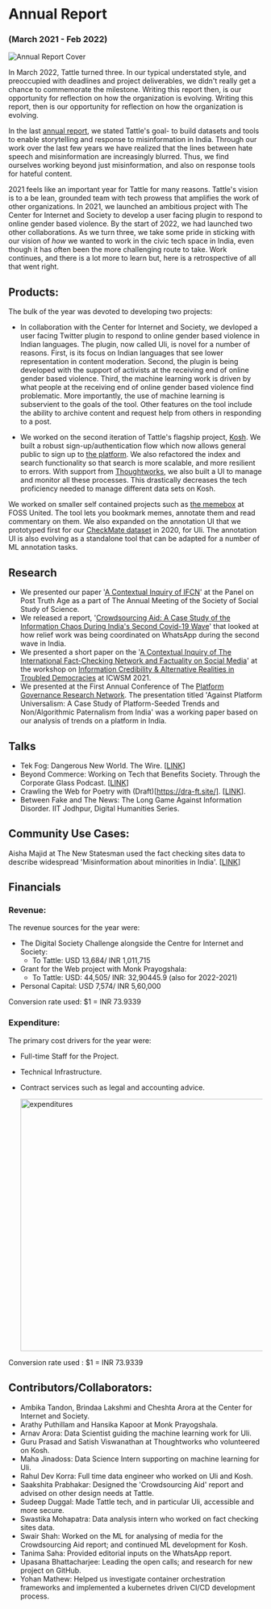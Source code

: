# Annual Report

### (March 2021 - Feb 2022)

![Annual Report Cover](../../images/communitiy_cropped.png) 


In March 2022, Tattle turned three. In our typical understated style, and preoccupied with deadlines and project deliverables, we didn't really get a chance to commemorate the milestone. Writing this report then, is our opportunity for reflection on how the organization is evolving. Writing this report, then is our opportunity for reflection on how the organization is evolving. 

In the last [annual report](2020-report.mdx), we stated Tattle's goal- to build datasets and tools to enable storytelling and response to misinformation in India. Through our work over the last few years we have realized that the lines between hate speech and misinformation are increasingly blurred. Thus, we find ourselves working beyond just misinformation, and also on response tools for hateful content. 

2021 feels like an important year for Tattle for many reasons. Tattle's vision is to a be lean, grounded team with tech prowess that amplifies the work of other organizations. In 2021, we launched an ambitious project with The Center for Internet and Society to develop a user facing plugin to respond to online gender based violence. By the start of 2022, we had launched two other collaborations. As we turn three, we take some pride in sticking with our vision of *how* we wanted to work in the civic tech space in India, even though it has often been the more challenging route to take. Work continues, and there is a lot more to learn but, here is a retrospective of all that went right. 

## Products:
The bulk of the year was devoted to developing two projects:
- In collaboration with the Center for Internet and Society, we devloped a user facing Twitter plugin to respond to online gender based violence in Indian languages. The plugin, now called Uli, is novel for a number of reasons. First, is its focus on Indian languages that see lower representation in content moderation. Second, the plugin is being developed with the support of activists at the receiving end of online gender based violence. Third, the machine learning work is driven by what people at the receiving end of online gender based violence find problematic. More importantly, the use of machine learning is subservient to the goals of the tool. Other features on the tool include the ability to archive content and request help from others in responding to a post. 

- We worked on the second iteration of Tattle's flagship project, [Kosh](https://github.com/tattle-made/kosh-v2). We built a robust sign-up/authentication flow which now allows general public to sign up to [the platform](http://kosh.tattle.co.in/). We also refactored the index and search functionality so that search is more scalable, and more resilient to errors. With support from [Thoughtworks](https://www.thoughtworks.com/about-us/social-change), we also built a UI to manage and monitor all these processes. This drastically decreases the tech proficiency needed to manage different data sets on Kosh.

We worked on smaller self contained projects such as [the memebox](https://github.com/tattle-made/memebox) at FOSS United. The tool lets you bookmark memes, annotate them and read commentary on them. We also expanded on the annotation UI that we prototyped first for our [CheckMate dataset](https://ojs.aaai.org/index.php/ICWSM/article/view/18126) in 2020, for Uli. The annotation UI is also evolving as a standalone tool that can be adapted for a number of ML annotation tasks. 

## Research
- We presented our paper '[A Contextual Inquiry of IFCN](https://www.4sonline.org/185-the-post-truth-age-what-is-this-really-about/)' at the Panel on Post Truth Age as a part of The Annual Meeting of the Society of Social Study of Science.
- We released a report, '[Crowdsourcing Aid: A Case Study of the Information Chaos During India's Second Covid-19 Wave](https://tattle.co.in/articles/covid-whatsapp-public-groups/)' that looked at how relief work was being coordinated on WhatsApp during the second wave in India. 
- We presented a short paper on the '[A Contextual Inquiry of The International Fact-Checking Network and Factuality on Social Media](https://a%20contextual%20inquiry%20of%20the%20international%20fact-checking%20network%20and%20factuality%20on%20social%20media/)' at the workshop on [Information Credibility & Alternative Realities in Troubled Democracies](https://zivepstein.github.io/info-credibility-workshop/index.html) at ICWSM 2021.
- We presented at the First Annual Conference of The [Platform Governance Research Network](https://www.platgov.net/program.pdf). The presentation titled 'Against Platform Universalism: A Case Study of Platform-Seeded Trends and Non/Algorithmic Paternalism from India' was a working paper based on our analysis of trends on a platform in India.

## Talks
- Tek Fog: Dangerous New World. The Wire. [[LINK](https://twitter.com/onosmosis/status/1482980287458193412)]
- Beyond Commerce: Working on Tech that Benefits Society. Through the Corporate Glass Podcast. [[LINK](https://www.throughthecorporateglass.com/tech-benefit-society)]
- Crawling the Web for Poetry with (Draft)[https://dra-ft.site/]. [[LINK](https://youtu.be/EBRC6dt62Ts)].
- Between Fake and The News: The Long Game Against Information Disorder. IIT Jodhpur, Digital Humanities Series.

## Community Use Cases:
Aisha Majid at The New Statesman used the fact checking sites data to describe widespread 'Misinformation about minorities in India'. [[LINK](https://www.newstatesman.com/international-politics/society-international-politics/2021/10/misinformation-about-minorities-in-india-is-widespread-and-getting-worse)]


## Financials
### Revenue:
The revenue sources for the year were:
- The Digital Society Challenge alongside the Centre for Internet and Society: 
  -  To Tattle: USD 13,684/ INR 1,011,715
- Grant for the Web project with Monk Prayogshala:   
  -  To Tattle: USD: 44,505/ INR: 32,90445.9 (also for 2022-2021)
- Personal Capital: USD 7,574/ INR 5,60,000

Conversion rate used: $1 = INR 73.9339

### Expenditure:
The primary cost drivers for the year were:
- Full-time Staff for the Project.
- Technical Infrastructure.
- Contract services such as legal and accounting advice.
  
  <img
    src="../../images/expenditures-2021-2022-chart.png"
    alt="expenditures"
    width="500"
  />

Conversion rate used : $1 = INR 73.9339

## Contributors/Collaborators:

- Ambika Tandon, Brindaa Lakshmi and Cheshta Arora at the Center for Internet and Society.
- Arathy Puthillam and Hansika Kapoor at Monk Prayogshala.
- Arnav Arora: Data Scientist guiding the machine learning work for Uli.
- Guru Prasad and Satish Viswanathan at Thoughtworks who volunteered on Kosh. 
- Maha Jinadoss: Data Science Intern supporting on machine learning for Uli.
- Rahul Dev Korra: Full time data engineer who worked on Uli and Kosh.
- Saakshita Prabhakar: Designed the 'Crowdsourcing Aid' report and advised on other design needs at Tattle.
- Sudeep Duggal: Made Tattle tech, and in particular Uli, accessible and more secure. 
- Swastika Mohapatra: Data analysis intern who worked on fact checking sites data.
- Swair Shah: Worked on the ML for analysing of media for the Crowdsourcing Aid report; and continued ML development for Kosh. 
- Tanima Saha: Provided editorial inputs on the WhatsApp report.
- Upasana Bhattacharjee: Leading the open calls; and research for new project on GitHub.
- Yohan Mathew: Helped us investigate container orchestration frameworks and implemented a kubernetes driven CI/CD development process.

